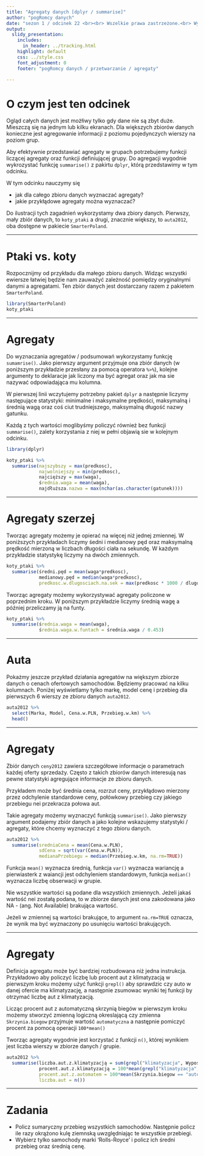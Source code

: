 ```yaml
---
title: "Agregaty danych [dplyr / summarise]"
author: "pogRomcy danych"
date: "sezon 1 / odcinek 22 <br><br> Wszelkie prawa zastrzeżone.<br> Wykorzystanie możliwe wyłącznie za zgodą autora.  <br><br><br><br>Naciśnij `A` by zamienić slajdy na ciągły tekst. <br> Naciśnij `T` by wyświetlić spis treści."
output:
  slidy_presentation:
    includes:
      in_header: ../tracking.html
    highlight: default
    css: ../style.css
    font_adjustment: 0
    footer: "pogRomcy danych / przetwarzanie / agregaty"

---
```


# O czym jest ten odcinek

Ogląd całych danych jest możłiwy tylko gdy dane nie są zbyt duże. Mieszczą się na jednym lub kilku ekranach.
Dla większych zbiorów danych konieczne jest agregowanie informacji z poziomu pojedynczych wierszy na poziom grup.

Aby efektywnie przedstawiać agregaty w grupach potrzebujemy funkcji liczącej agregaty oraz funkcji definiującej grupy. Do agregacji wygodnie wykrozystać funkcję `summarise()` z pakirtu `dplyr`, którą przedstawimy w tym odcinku.

W tym odcinku nauczymy się

- jak dla całego zbioru danych wyznaczać agregaty?
- jakie przykłądowe agregaty można wyznaczać?

Do ilustracji tych zagadnień wykorzystamy dwa zbiory danych. Pierwszy, mały zbiór danych, to `koty_ptaki` a drugi, 
znacznie większy, to `auta2012`, oba dostępne w pakiecie `SmarterPoland`.

---

# Ptaki vs. koty

Rozpocznijmy od przykładu dla małego zbioru danych. Widząc wszystki ewiersze łatwiej będzie nam zauważyć zależność pomiędzy oryginalnymi danymi a agregatami. Ten zbiór danych jest dostarczany razem z pakietem `SmarterPoland`. 

```r
library(SmarterPoland)
koty_ptaki
```

---

# Agregaty

Do wyznaczania agregatów / podsumowań wykorzystamy funkcję `sumamrise()`. Jako pierwszy argument przyjmuje ona zbiór danych (w poniższym przykładzie przesłany za pomocą operatora `%>%`), kolejne argumenty to deklaracje jak liczony ma być agregat oraz jak ma sie nazywać odpowiadająca mu kolumna.

W pierwszej linii wczytujemy potrzebny pakiet `dplyr` a następnie liczymy następujące statystyki: minimalne i maksymalne prędkości, maksymalną i średnią wagą oraz coś ciut trudniejszego, maksymalną długość nazwy gatunku. 

Każdą z tych wartości moglibyśmy policzyć również bez funkcji `summarise()`, zalety korzystania z niej w pełni objawią sie w kolejnym odcinku.

```r
library(dplyr)

koty_ptaki %>%
  summarise(najszybszy = max(predkosc),
            najwolniejszy = min(predkosc),
            najcięższy = max(waga),
            średnia.waga = mean(waga),
            najdłuższa.nazwa = max(nchar(as.character(gatunek))))
```

---

# Agregaty szerzej

Tworząc agregaty możemy je opierać na więcej niż jednej zmiennej.  W poniższych przykładach liczymy śedni i medianowy pęd oraz maksymalną prędkość mierzoną w liczbach długości ciała na sekundę. W każdym przykładzie statystykę liczymy na dwóch zmiennych.

```r
koty_ptaki %>%
  summarise(średni.pęd = mean(waga*predkosc),
            medianowy.pęd = median(waga*predkosc),
            predkosc.w.dlugosciach.na.sek = max(predkosc * 1000 / dlugosc / 3600))
```

Tworząc agregaty możemy wykorzystywać agregaty policzone w poprzednim kroku. W poniższym przykładzie liczymy średnią wagę a później przeliczamy ją na funty.

```r
koty_ptaki %>%
  summarise(średnia.waga = mean(waga),
            średnia.waga.w.funtach = średnia.waga / 0.453)
```


---

# Auta

Pokażmy jeszcze przykład działania agregatów na większym zbiorze danych o cenach ofertowych samochodów. Będziemy pracować na kilku kolumnach. Poniżej wyświetlamy tylko markę, model cenę i przebieg dla pierwszych 6 wierszy ze zbioru danych `auta2012`.

```r
auta2012 %>%
  select(Marka, Model, Cena.w.PLN, Przebieg.w.km) %>%
  head()
```

---

# Agregaty

Zbiór danych `ceny2012` zawiera szczegółowe informacje o parametrach każdej oferty sprzedaży. Często z takich zbiorów danych interesują nas pewne statystyki agregujące informacje ze zbioru danych. 

Przykładem może być średnia cena, rozrzut ceny, przykłądowo mierzony przez odchylenie standardowe ceny,
połówkowy przebieg czy jakiego przebiegu nei przekracza połowa aut. 

Takie agregaty możemy wyznaczyć funkcją `summarise()`.
Jako pierwszy argument podajemy zbiór danych a jako kolejne wskazujemy statystyki / agregaty, które chcemy wyznaczyć z tego zbioru danych. 

```r
auta2012 %>%
  summarise(sredniaCena = mean(Cena.w.PLN),
            sdCena = sqrt(var(Cena.w.PLN)),
            medianaPrzebiegu = median(Przebieg.w.km, na.rm=TRUE))
```

Funkcja `mean()` wyznacza średnią, funkcja `var()` wyznacza wariancję a pierwiasterk z waiancji jest odchyleniem standardowym, funkcja `median()` wyznacza liczbę obserwacji w grupie.

Nie wszystkie wartości są podane dla wszystkich zmiennych. Jeżeli jakaś wartość nei zostałą podana, to w zbiorze danych jest ona zakodowana jako NA - (ang. Not Available) brakująca wartość.

Jeżeli w zmiennej są wartości brakujące, to argument `na.rm=TRUE` oznacza, że wynik ma być wyznaczony po usunięciu wartości brakujących.

---

# Agregaty

Definicja agregatu może być bardziej rozbudowana niż jedna instrukcja. Przykładowo aby policzyć liczbę lub procent aut z klimatyzacją w pierwszym kroku możemy użyć funkcji `grepl()` aby sprawdzic czy auto w danej ofercie ma klimatyzację, a następnie zsumowac wyniki tej funkcji by otrzymać liczbę aut z klimatyzacją. 

Licząc procent aut z automatyczną skrzynią biegów w pierwszym kroku możemy stworzyć zmienną logiczną okreslającą czy zmienna `Skrzynia.biegow` przyjmuje wartość `automatyczna` a następnie pomiczyć procent za pomocą operacji `100*mean()`

Tworząc agregaty wygodnie jest korzystać z funkcji `n()`, której wynikiem jest liczba wierszy w zbiorze danych / grupie.

```r
auta2012 %>%
  summarise(liczba.aut.z.klimatyzacją = sum(grepl("klimatyzacja", Wyposazenie.dodatkowe)),
            procent.aut.z.klimatyzacją = 100*mean(grepl("klimatyzacja", Wyposazenie.dodatkowe)),
            procent.aut.z.automatem = 100*mean(Skrzynia.biegow == "automatyczna"),
            liczba.aut = n())
```

---

# Zadania

* Policz sumaryczny przebieg wszystkich samochodów. Następnie policz ile razy okrążono kulę ziemnską uwzględniając te wszystkie przebiegi.
* Wybierz tylko samochody marki 'Rolls-Royce' i policz ich średni przebieg oraz średnią cenę.

